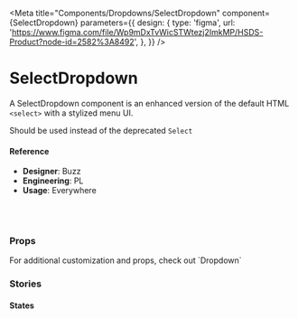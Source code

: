 
<Meta
  title="Components/Dropdowns/SelectDropdown"
  component={SelectDropdown}
  parameters={{
    design: {
      type: 'figma',
      url:
        'https://www.figma.com/file/Wp9mDxTvWicSTWtezj2ImkMP/HSDS-Product?node-id=2582%3A8492',
    },
  }}
/>

# SelectDropdown

A SelectDropdown component is an enhanced version of the default HTML `<select>` with a stylized menu UI.

Should be used instead of the deprecated `Select`

<Preview>
  <Story name="default">
    <SelectDropdown
      disabled={boolean('disabled', false)}
      autoInput={false}
      items={createSpec({
        id: faker.random.uuid(),
        value: faker.name.firstName(),
      }).generate(20)}
      state={select(
        'state',
        {
          default: 'default',
          error: 'error',
        },
        'default'
      )}
      dropUp={boolean('dropUp', false)}
      maxHeight={text('maxHeight', '200px')}
      maxWidth={text('maxWidth', '100%')}
      limit={number('limit', 15)}
      width={text('width', '100%')}
      onSelect={action('onSelect')}
    />
  </Story>
</Preview>

#### Reference

- **Designer**: Buzz
- **Engineering**: PL
- **Usage**: Everywhere

<br />
<br />

### Props

<Props of={SelectDropdown} />

<p>For additional customization and props, check out `Dropdown`</p>

### Stories

#### States

<Preview>
  <Story name="States">
    <div>
      <SelectDropdown state="error" />
      <br />
      <SelectDropdown state="success" />
      <br />
      <SelectDropdown state="warning" />
    </div>
  </Story>
</Preview>
